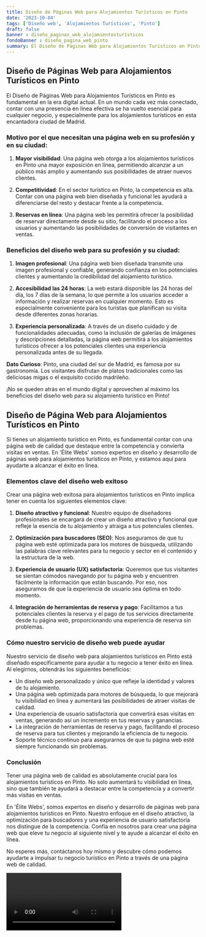```yaml
---
title: Diseño de Páginas Web para Alojamientos Turísticos en Pinto
date: '2023-10-04'
tags: ['Diseño web', 'Alojamientos Turísticos', 'Pinto']
draft: false
banner : diseño_paginas_web_alojamientosturísticos
fondoBanner : diseño_pagina_web_pinto
summary: El Diseño de Páginas Web para Alojamientos Turísticos en Pinto es fundamental en la era digital actual. En un mundo cada vez más conectado, contar con una presencia en línea efectiva se ha vuelto esencial para cualquier negocio, y especialmente para los alojamientos turísticos en esta encantadora ciudad de Madrid.
---
```


## Diseño de Páginas Web para Alojamientos Turísticos en Pinto

El Diseño de Páginas Web para Alojamientos Turísticos en Pinto es fundamental en la era digital actual. En un mundo cada vez más conectado, contar con una presencia en línea efectiva se ha vuelto esencial para cualquier negocio, y especialmente para los alojamientos turísticos en esta encantadora ciudad de Madrid.

### Motivo por el que necesitan una página web en su profesión y en su ciudad:

1. **Mayor visibilidad**: Una página web otorga a los alojamientos turísticos en Pinto una mayor exposición en línea, permitiendo alcanzar a un público más amplio y aumentando sus posibilidades de atraer nuevos clientes.

2. **Competitividad**: En el sector turístico en Pinto, la competencia es alta. Contar con una página web bien diseñada y funcional les ayudará a diferenciarse del resto y destacar frente a la competencia.

3. **Reservas en línea**: Una página web les permitirá ofrecer la posibilidad de reservar directamente desde su sitio, facilitando el proceso a los usuarios y aumentando las posibilidades de conversión de visitantes en ventas.

### Beneficios del diseño web para su profesión y su ciudad:

1. **Imagen profesional**: Una página web bien diseñada transmite una imagen profesional y confiable, generando confianza en los potenciales clientes y aumentando la credibilidad del alojamiento turístico.

2. **Accesibilidad las 24 horas**: La web estará disponible las 24 horas del día, los 7 días de la semana, lo que permite a los usuarios acceder a información y realizar reservas en cualquier momento. Esto es especialmente conveniente para los turistas que planifican su visita desde diferentes zonas horarias.

3. **Experiencia personalizada**: A través de un diseño cuidado y de funcionalidades adecuadas, como la inclusión de galerías de imágenes y descripciones detalladas, la página web permitirá a los alojamientos turísticos ofrecer a los potenciales clientes una experiencia personalizada antes de su llegada.

**Dato Curioso**: Pinto, una ciudad del sur de Madrid, es famosa por su gastronomía. Los visitantes disfrutan de platos tradicionales como las deliciosas migas o el exquisito cocido madrileño.

¡No se queden atrás en el mundo digital y aprovechen al máximo los beneficios del diseño web para su alojamiento turístico en Pinto!

<GifSeo />

<Cta />

## Diseño de Página Web para Alojamientos Turísticos en Pinto

Si tienes un alojamiento turístico en Pinto, es fundamental contar con una página web de calidad que destaque entre la competencia y convierta visitas en ventas. En 'Élite Webs' somos expertos en diseño y desarrollo de páginas web para alojamientos turísticos en Pinto, y estamos aquí para ayudarte a alcanzar el éxito en línea.

### Elementos clave del diseño web exitoso

Crear una página web exitosa para alojamientos turísticos en Pinto implica tener en cuenta los siguientes elementos clave:

1. **Diseño atractivo y funcional**: Nuestro equipo de diseñadores profesionales se encargará de crear un diseño atractivo y funcional que refleje la esencia de tu alojamiento y atraiga a tus potenciales clientes.

2. **Optimización para buscadores (SEO)**: Nos aseguramos de que tu página web esté optimizada para los motores de búsqueda, utilizando las palabras clave relevantes para tu negocio y sector en el contenido y la estructura de la web.

3. **Experiencia de usuario (UX) satisfactoria**: Queremos que tus visitantes se sientan cómodos navegando por tu página web y encuentren fácilmente la información que están buscando. Por eso, nos aseguramos de que la experiencia de usuario sea óptima en todo momento.

4. **Integración de herramientas de reserva y pago**: Facilitamos a tus potenciales clientes la reserva y el pago de tus servicios directamente desde tu página web, proporcionando una experiencia de reserva sin problemas.

### Cómo nuestro servicio de diseño web puede ayudar

Nuestro servicio de diseño web para alojamientos turísticos en Pinto está diseñado específicamente para ayudar a tu negocio a tener éxito en línea. Al elegirnos, obtendrás los siguientes beneficios:

- Un diseño web personalizado y único que refleje la identidad y valores de tu alojamiento.
- Una página web optimizada para motores de búsqueda, lo que mejorará tu visibilidad en línea y aumentará las posibilidades de atraer visitas de calidad.
- Una experiencia de usuario satisfactoria que convertirá esas visitas en ventas, generando así un incremento en tus reservas y ganancias.
- La integración de herramientas de reserva y pago, facilitando el proceso de reserva para tus clientes y mejorando la eficiencia de tu negocio.
- Soporte técnico continuo para asegurarnos de que tu página web esté siempre funcionando sin problemas.

### Conclusión

Tener una página web de calidad es absolutamente crucial para los alojamientos turísticos en Pinto. No solo aumentará tu visibilidad en línea, sino que también te ayudará a destacar entre la competencia y a convertir más visitas en ventas.

En 'Élite Webs', somos expertos en diseño y desarrollo de páginas web para alojamientos turísticos en Pinto. Nuestro enfoque en el diseño atractivo, la optimización para buscadores y una experiencia de usuario satisfactoria nos distingue de la competencia. Confía en nosotros para crear una página web que eleve tu negocio al siguiente nivel y te ayude a alcanzar el éxito en línea.

No esperes más, contáctanos hoy mismo y descubre cómo podemos ayudarte a impulsar tu negocio turístico en Pinto a través de una página web de calidad.

<Video />

<CtaBot job='Alojamientos Turísticos' city='Pinto'/>

<Gmaps query='Pinto+españa+maps' />